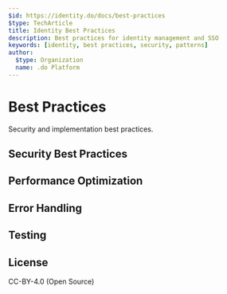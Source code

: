 ```yaml
---
$id: https://identity.do/docs/best-practices
$type: TechArticle
title: Identity Best Practices
description: Best practices for identity management and SSO
keywords: [identity, best practices, security, patterns]
author:
  $type: Organization
  name: .do Platform
---
```


# Best Practices

Security and implementation best practices.

## Security Best Practices

## Performance Optimization

## Error Handling

## Testing

## License

CC-BY-4.0 (Open Source)
